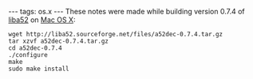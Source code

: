 ---
tags: os.x
---
These notes were made while building version 0.7.4 of [[liba52]] on [[Mac OS X]]:

<pre>wget http://liba52.sourceforge.net/files/a52dec-0.7.4.tar.gz
tar xzvf a52dec-0.7.4.tar.gz 
cd a52dec-0.7.4
./configure 
make
sudo make install</pre>
